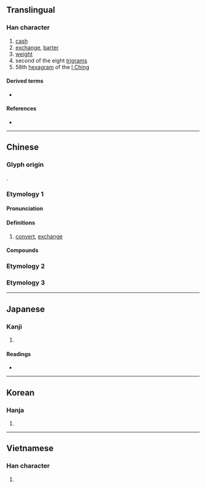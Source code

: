 {{character info/new}}
{{also|兑|☱}}
==Translingual==

===Han character===
{{Han char|rn=10|rad=儿|as=05|sn=7|four=80216|canj=CRHU|ids=⿱八兄,⿱㕣儿}}

# [[cash]]
# [[exchange]], [[barter]]
# [[weight]]
# second of the eight [[w:Ba Gua|trigrams]]
# 58th [[hexagram]] of the [[I Ching]]

====Derived terms====
* {{l|mul|稅}}

====References====
* {{Han ref|kx=0124.210|dkj=01356|dj=0264.010|hdz=10271.010|uh=514C|ud=20812|bh=A749|bd=42825}}

----

==Chinese==
{{zh-forms|s=兑}}

===Glyph origin===
{{Han etym}}
{{Han compound|八|兄|ls=ic}}.

===Etymology 1===

====Pronunciation====
{{zh-pron
|m=duì
|c=deoi3,deoi6
|mn=tōe/tw:tūi/twv:lúi
|mc=
|oc=y
|ma=
|cat=n
}}

====Definitions====
{{zh-hanzi}}

# [[convert]], [[exchange]]

====Compounds====
{{zh-der|兌換|兌現|兌款|兌付|匯兌|外幣兌換|兌換券|國外匯兌|勻兌|兌運|兌用|兌頭|官收官兌|兌子|兌換利益|兌條|兌轉|兌獎|兌換率|商兌|兌坊|止兌|磨兌|擠兌|砸兌|攙兌|折兌|拆兌|承兌}}

===Etymology 2===
{{zh-see|鋭|a}}

===Etymology 3===
{{zh-see|悦|a}}

----

==Japanese==
{{wp|lang=ja|兌}}

===Kanji===
{{ja-kanji|grade=|rs=儿05}}

# {{defn|lang=ja|sort=儿05}}

====Readings====
* {{ja-readings|on=[[だ]] (da), [[たい]] (tai), [[えい]] (ei)|kun=[[よろこぶ]] (yorokobu)}}

----

==Korean==

===Hanja===
{{ko-hanja|hangeul=[[태]], [[예]]|rv=tae, ye|mr=t'ae, ye}}

# {{defn|lang=ko|sort=儿05}}

----

==Vietnamese==

===Han character===
{{vi-hantu|[[đoái]]|rs=儿05}}

# {{defn|lang=vi|sort=儿05}}